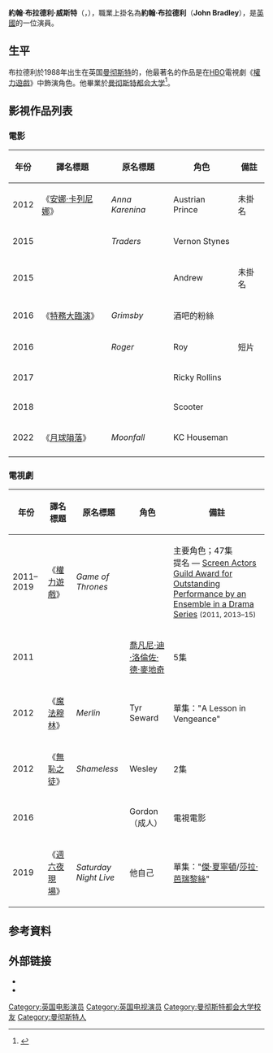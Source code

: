 {{noteTA
|G1=TV
|G2=Movie
|1=zh-hk:權力遊戲;zh-tw:冰與火之歌：權力遊戲;zh-cn:权力的游戏;
}}
{{Infobox person
| name            = 約翰·布拉德利·威斯特<br />John Bradley West
| image           = John Bradley by Gage Skidmore 2.jpg
| imagesize       = 220px
| alt             =
| caption         = 
| birth_name      =
| birth_date      = {{birth date and age|df=yes|1988|9|15}}
| birth_place     = {{UK}}[[曼彻斯特|曼彻斯特]]{{link-en|維文索爾|Wythenshawe}}
| death_date      = <!-- {{Death date and age|df=yes|YYYY|MM|DD|YYYY|MM|DD}} Death date then birth -->
| death_place     =
| othername       =
| occupation      = 演員
| years_active    = 2011年–現在
| spouse          =
| domesticpartner =
| website         =
}}
'''約翰·布拉德利·威斯特'''（{{lang-en|'''John Bradley West'''}}，{{bd|1988年|9月15日}}），職業上掛名為'''約翰·布拉德利'''（'''John Bradley'''），是[[英國|英國]]的一位演員。

== 生平 ==
布拉德利於1988年出生在英国[[曼彻斯特|曼彻斯特]]的{{link-en|維文索爾|Wythenshawe}}，他最著名的作品是在[[HBO|HBO]]電視劇《[[權力遊戲_(電視劇)|權力遊戲]]》中飾演{{link-en|Samwell Tarly|Samwell Tarly}}角色。他畢業於[[曼彻斯特都会大学|曼彻斯特都会大学]]<ref name=MMU>{{cite web|title=Graduate to star in blockbuster|url=http://www.mmu.ac.uk/news/articles/1296/|publisher=Manchester School of Art|date=5 July 2010|accessdate=31 March 2012|deadurl=yes|archiveurl=https://web.archive.org/web/20130928205559/http://www.mmu.ac.uk/news/articles/1296/|archivedate=2013年9月28日}}</ref>。

== 影視作品列表 ==
=== 電影 ===
{| class="wikitable"
|- style="text-align:center;"
! 年份
! 譯名標題
! 原名標題
! 角色
! 備註
|-
| 2012
| 《[[安娜·卡列尼娜_(2012年電影)|安娜·卡列尼娜]]》
| ''Anna Karenina''
| Austrian Prince
| 未掛名
|-
| 2015
| {{n/a}}
| ''Traders''
| Vernon Stynes
|
|-
| 2015
| {{n/a}}
| ''{{link-en|Man Up (film)|Man Up (film)|Man Up}}''
| Andrew
| 未掛名
|-
| 2016
| 《[[特務大臨演|特務大臨演]]》
| ''Grimsby''
| 酒吧的粉絲
|
|-
| 2016
| {{n/a}}
| ''Roger''
| Roy
| 短片
|-
| 2017
| {{n/a}}
| ''{{link-en|American Satan|American Satan}}''
| Ricky Rollins
|
|-
| 2018
| {{n/a}}
| ''{{link-en|Patient Zero (film)|Patient Zero (film)|Patient Zero}}''
| Scooter
|
|-
| 2022
| 《[[月球隕落|月球隕落]]》
| ''Moonfall''
| KC Houseman
|
|-
|}

=== 電視劇 ===
{| class="wikitable"
|- style="text-align:center;"
! 年份
! 譯名標題
! 原名標題
! 角色
! 備註
|-
| 2011–2019
| 《[[權力遊戲_(電視劇)|權力遊戲]]》
| ''Game of Thrones''
| {{link-en|Samwell Tarly|Samwell Tarly}}
| 主要角色；47集<br />提名 — [[Screen_Actors_Guild_Award_for_Outstanding_Performance_by_an_Ensemble_in_a_Drama_Series|Screen Actors Guild Award for Outstanding Performance by an Ensemble in a Drama Series]] <small>(2011, 2013–15)</small>
|-
| 2011
| {{n/a}}
| ''{{link-en|Borgia (TV series)|Borgia (TV series)|Borgia}}''
| [[教宗良十世|喬凡尼·迪·洛倫佐·德·麥地奇]]
| 5集
|-
| 2012
| 《[[魔法穆林|魔法穆林]]》
| ''Merlin''
| Tyr Seward
| 單集："A Lesson in Vengeance"
|-
| 2012
| 《[[無恥之徒|無恥之徒]]》
| ''Shameless''
| Wesley
| 2集
|-
| 2016
| {{n/a}}
| ''{{link-en|The Last Dragonslayer|The Last Dragonslayer#Adaptation}}''
| Gordon（成人）
| 電視電影
|-
| 2019
| 《[[週六夜現場|週六夜現場]]》
| ''Saturday Night Live''
| 他自己
| 單集："[[傑·夏寧頓|傑·夏寧頓]]/[[莎拉·芭瑞黎絲|莎拉·芭瑞黎絲]]"
|}

== 参考資料 ==
{{reflist}}

== 外部链接 ==
* {{IMDb name|name=John Bradley|id=4263213}}
* {{Twitter}}

{{Authority control}}
{{DEFAULTSORT:Bradley West, John}}
[[Category:英国电影演员|Category:英国电影演员]]
[[Category:英国电视演员|Category:英国电视演员]]
[[Category:曼彻斯特都会大学校友|Category:曼彻斯特都会大学校友]]
[[Category:曼彻斯特人|Category:曼彻斯特人]]